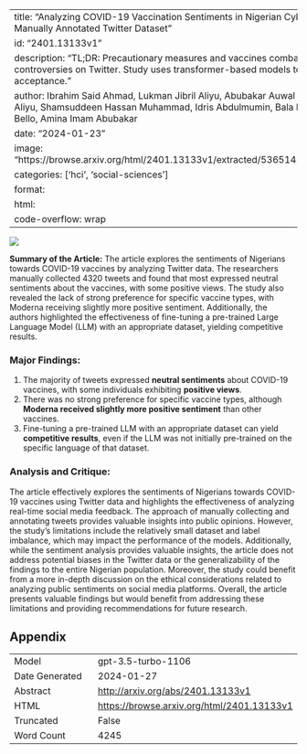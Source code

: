 
---
title: "Analyzing COVID-19 Vaccination Sentiments in Nigerian Cyberspace: Insights from a Manually Annotated Twitter Dataset"
id: "2401.13133v1"
description: "TL;DR: Precautionary measures and vaccines combat COVID-19, but there are controversies on Twitter. Study uses transformer-based models to analyze Nigerians' vaccine acceptance."
author: Ibrahim Said Ahmad, Lukman Jibril Aliyu, Abubakar Auwal Khalid, Saminu Muhammad Aliyu, Shamsuddeen Hassan Muhammad, Idris Abdulmumin, Bala Mairiga Abduljalil, Bello Shehu Bello, Amina Imam Abubakar
date: "2024-01-23"
image: "https://browse.arxiv.org/html/2401.13133v1/extracted/5365141/images/sentiment_plot.png"
categories: ['hci', 'social-sciences']
format:
  html:
    code-overflow: wrap
---

![](https://browse.arxiv.org/html/2401.13133v1/extracted/5365141/images/sentiment_plot.png)

**Summary of the Article:**
The article explores the sentiments of Nigerians towards COVID-19 vaccines by analyzing Twitter data. The researchers manually collected 4320 tweets and found that most expressed neutral sentiments about the vaccines, with some positive views. The study also revealed the lack of strong preference for specific vaccine types, with Moderna receiving slightly more positive sentiment. Additionally, the authors highlighted the effectiveness of fine-tuning a pre-trained Large Language Model (LLM) with an appropriate dataset, yielding competitive results.

### Major Findings:
1. The majority of tweets expressed **neutral sentiments** about COVID-19 vaccines, with some individuals exhibiting **positive views**.
2. There was no strong preference for specific vaccine types, although **Moderna received slightly more positive sentiment** than other vaccines.
3. Fine-tuning a pre-trained LLM with an appropriate dataset can yield **competitive results**, even if the LLM was not initially pre-trained on the specific language of that dataset.

### Analysis and Critique:
The article effectively explores the sentiments of Nigerians towards COVID-19 vaccines using Twitter data and highlights the effectiveness of analyzing real-time social media feedback. The approach of manually collecting and annotating tweets provides valuable insights into public opinions. However, the study's limitations include the relatively small dataset and label imbalance, which may impact the performance of the models. Additionally, while the sentiment analysis provides valuable insights, the article does not address potential biases in the Twitter data or the generalizability of the findings to the entire Nigerian population. Moreover, the study could benefit from a more in-depth discussion on the ethical considerations related to analyzing public sentiments on social media platforms. Overall, the article presents valuable findings but would benefit from addressing these limitations and providing recommendations for future research.

## Appendix

|          |          |
|----------|----------|
| Model     | gpt-3.5-turbo-1106       |
| Date Generated     | 2024-01-27       |
| Abstract | [http://arxiv.org/abs/2401.13133v1](http://arxiv.org/abs/2401.13133v1)        |
| HTML     | [https://browse.arxiv.org/html/2401.13133v1](https://browse.arxiv.org/html/2401.13133v1)       |
| Truncated       | False       |
| Word Count       | 4245       |